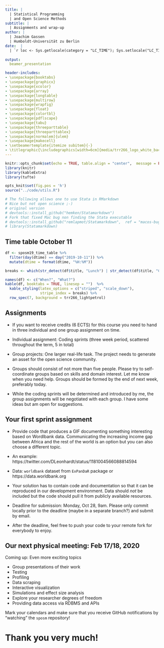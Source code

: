 ```yaml
---
title: |
  | Statistical Programming 
  | and Open Science Methods
subtitle: |
  | Assignments and wrap-up 
author: | 
  | Joachim Gassen 
  | Humboldt-Universität zu Berlin
date:  |
  | `r loc <- Sys.getlocale(category = "LC_TIME"); Sys.setlocale("LC_TIME", "C"); fdate <- format(Sys.time(), '%B %d, %Y'); Sys.setlocale("LC_TIME", loc); fdate`
  
output: 
  beamer_presentation

header-includes:
- \usepackage{booktabs}
- \usepackage{graphicx}
- \usepackage{xcolor}
- \usepackage{array}
- \usepackage{longtable}
- \usepackage{multirow}
- \usepackage{wrapfig}
- \usepackage{float}
- \usepackage{colortbl}
- \usepackage{pdflscape}
- \usepackage{tabu}
- \usepackage{threeparttable}
- \usepackage{threeparttablex}
- \usepackage[normalem]{ulem}
- \usepackage{makecell}
- \setbeamertemplate{itemize subitem}{-}
- \titlegraphic{\includegraphics[width=6cm]{media/trr266_logo_white_background.png}}
---
```



```r
knitr::opts_chunk$set(echo = TRUE, table.align = "center",  message = FALSE, error = FALSE, warning = FALSE, clean = FALSE)
library(knitr)
library(kableExtra)
library(tufte)

opts_knit$set(fig.pos = 'h')
source("../code/utils.R")

# The following allows one to use Stata in RMarkdown 
# Nice but not open science ;-)
# original version
# devtools::install_github("hemken/Statamarkdown")
# Fork that fixed Mac bug non finding the Stata executable
# devtools::install_github("remlapmot/Statamarkdown",  ref = "macos-bug-fixes")
# library(Statamarkdown)

```


## Time table October 11

``` r
df <- sposm19_time_table %>%
  filter(day(dtime) == day("2019-10-11")) %>%
  mutate(dtime = format(dtime, "%H:%M"))

breaks <- which(str_detect(df$title, "Lunch") | str_detect(df$title, "Coffee"))

names(df) <- c("When?", "What?")
kable(df, booktabs = TRUE, linesep = "")  %>%
  kable_styling(latex_options = c("striped", "scale_down"),
                stripe_index = breaks) %>%
  row_spec(7, background = trr266_lightpetrol)
```


## Assignments

- If you want to receive credits (6 ECTS) for this course you need to
  hand in three individual and one group assignment on time.
  
- Individual assignment: Coding sprints (three week period, scattered throughout 
  the term, 5 in total)
  
- Group projects: One larger real-life task. The project needs to generate an
  asset for the open science community.
  
- Groups should consist of not more than five people. Please try to
  self-coordinate groups based on skills and domain interest. Let me know when 
  you need help. Groups should be formed by the end of next week, preferably 
  today.

- While the coding sprints will be determined and introduced by me, the group
  assignments will be negotiated with each group. I have some ideas but am 
  open for suggestions.

  

## Your first sprint assignment

\footnotesize

- Provide code that produces a GIF documenting something interesting based on 
  Wordlbank data. Communicating the increasing income gap between Africa and the 
  rest of the world is an option but you can also choose a different topic.

- An example:
  https://twitter.com/DLeonhardt/status/1181004566088814594

- Data: `worldbank` dataset from `ExPanDaR` package or 
  https://data.worldbank.org
  
- Your solution has to contain code and documentation so that it can
  be reproduced in our development environment. Data should _not_ be included
  but the code should pull it from publicly available resources.
  
- Deadline for submission: Monday, Oct 28, 9am. Please only commit locally prior
  to the deadline (maybe in a separate branch?) and submit by email.

- After the deadline, feel free to push your code to your remote
  fork for everybody to enjoy.
  
\normalsize

## Our next physical meeting: Feb 17/18, 2020

Coming up: Even more exciting topics

- Group presentations of their work
- Testing
- Profiling
- Data scraping
- Interactive visualization
- Simulations and effect size analysis
- Explore your researcher degrees of freedom
- Providing data access via RDBMS and APIs

\vspace{12pt}
\center

Mark your calendars and make sure that you receive GitHub notifications by "watching" the `sposm` repository!

# Thank you very much!

